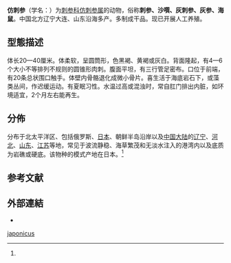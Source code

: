 {{Speciesbox
 | image = Apostichopus japonicus.jpg
 | taxon = Apostichopus japonicus
 | authority = (Selenka, 1867)
}}

'''仿刺参'''（学名：{{lang|la|''Apostichopus japonicus''}}）为[[刺参科|刺参科]][[仿刺参属|仿刺参属]]的动物，俗称'''刺参、沙噀、灰刺参、灰参、海鼠'''。中国北方辽宁大连、山东沿海多产。多制成干品。现已开展人工养殖。

==型態描述==
体长20—40厘米。体柔软，呈圆筒形，色黑褐、黄褐或灰白。背面隆起，有4—6个大小不等排列不规则的圆锥形肉刺。腹面平坦，有三行管足密布。口位于前端，有20条总状围口触手。体壁内骨骼退化成微小骨片。喜生活于海底岩石下，或藻类丛间，作迟缓运动。有夏眠习性。水温过高或混浊时，常自肛门排出内脏，如环境适宜，2个月左右能再生。

==分佈==
分布于北太平洋区、包括俄罗斯、[[日本|日本]]、朝鲜半岛沿岸以及[[中国大陆|中国大陆]]的[[辽宁|辽宁]]、[[河北|河北]]、[[山东|山东]]、[[江苏|江苏]]等地，常见于波流静稳、海草繁茂和无淡水注入的港湾内以及底质为岩礁或硬底。该物种的模式产地在日本。<ref name='id12675'/>

==参考文献==
{{reflist|refs=
<ref name='id12675'>{{cite web| url =http://www.bioinfo.cn/db05/BjdwSpecies.php?action=view&id=12675| deadurl =yes| archiveurl =https://web.archive.org/web/20160305091742/http://www.bioinfo.cn/db05/BjdwSpecies.php?action=view&id=12675| title =仿刺参| work =《中国动物物种编目数据库》| publisher =中国科学院微生物研究所| author =中国科学院动物研究所| accessdate =2009-04-28| archivedate =2016-03-05}}</ref>
}}

==外部連結==
{{commons category|Apostichopus japonicus}}
*{{Wikispecies-inline|Apostichopus japonicus}}
{{Taxonbar|from=Q2198517}}

[[Category:仿刺参属|japonicus]]


{{海参小作品}}